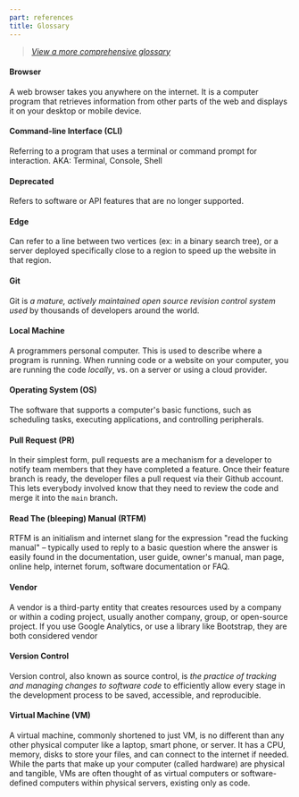 ```yaml
---
part: references
title: Glossary
---
```


> [_View a more comprehensive glossary_](https://medium.com/progate/a-programmers-dictionary-7b13100a3662)

#### Browser

A web browser takes you anywhere on the internet. It is a computer program that retrieves information from other parts of the web and displays it on your desktop or mobile device.

#### Command-line Interface (CLI)

Referring to a program that uses a terminal or command prompt for interaction. AKA: Terminal, Console, Shell

#### Deprecated

Refers to software or API features that are no longer supported.

#### Edge

Can refer to a line between two vertices (ex: in a binary search tree), or a server deployed specifically close to a region to speed up the website in that region.

#### Git

Git is _a mature, actively maintained open source revision control system used_ by thousands of developers around the world.

#### Local Machine

A programmers personal computer. This is used to describe where a program is running. When running code or a website on your computer, you are running the code _locally_, vs. on a server or using a cloud provider.

#### Operating System (OS)

The software that supports a computer's basic functions, such as scheduling tasks, executing applications, and controlling peripherals.

#### Pull Request (PR)

In their simplest form, pull requests are a mechanism for a developer to notify team members that they have completed a feature. Once their feature branch is ready, the developer files a pull request via their Github account. This lets everybody involved know that they need to review the code and merge it into the `main` branch.

#### Read The (bleeping) Manual (RTFM)

RTFM is an initialism and internet slang for the expression "read the fucking manual" – typically used to reply to a basic question where the answer is easily found in the documentation, user guide, owner's manual, man page, online help, internet forum, software documentation or FAQ.

#### Vendor

A vendor is a third-party entity that creates resources used by a company or within a coding project, usually another company, group, or open-source project. If you use Google Analytics, or use a library like Bootstrap, they are both considered vendor

#### Version Control

Version control, also known as source control, is _the practice of tracking and managing changes to software code_ to efficiently allow every stage in the development process to be saved, accessible, and reproducible.

#### Virtual Machine (VM)

A virtual machine, commonly shortened to just VM, is no different than any other physical computer like a laptop, smart phone, or server. It has a CPU, memory, disks to store your files, and can connect to the internet if needed. While the parts that make up your computer (called hardware) are physical and tangible, VMs are often thought of as virtual computers or software-defined computers within physical servers, existing only as code.
